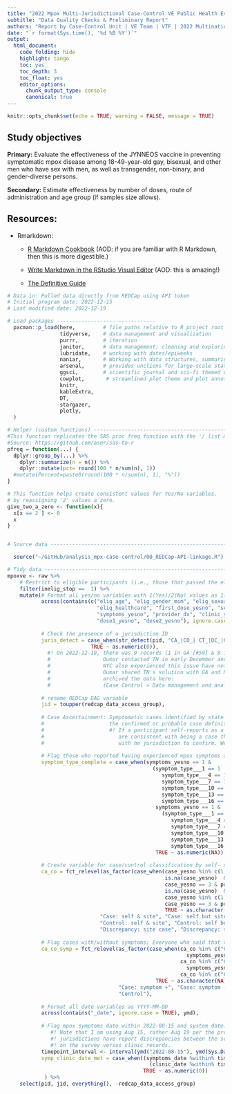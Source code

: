 ```yaml
---
title: "2022 Mpox Multi-Jurisdictional Case-Control VE Public Health Evaluation"
subtitle: "Data Quality Checks & Preliminary Report"
authors: "Report by Case-Control Unit | VE Team | VTF | 2022 Multinational Monkeypox Response"
date: "`r format(Sys.time(), '%d %B %Y')`" 
output:
  html_document:
    code_folding: hide
    highlight: tango
    toc: yes
    toc_depth: 3
    toc_float: yes
    editor_options:
      chunk_output_type: console
      canonical: true
---
```


```r

knitr::opts_chunk$set(echo = TRUE, warning = FALSE, message = TRUE)
```

## Study objectives

**Primary:** Evaluate the effectiveness of the JYNNEOS vaccine in preventing symptomatic mpox disease among 18-49-year-old gay, bisexual, and other men who have sex with men, as well as transgender, non-binary, and gender-diverse persons.

**Secondary:** Estimate effectiveness by number of doses, route of administration and age group (if samples size allows).

## Resources:

-   Rmarkdown:

    -   [R Markdown Cookbook](https://bookdown.org/yihui/rmarkdown-cookbook/) (AOD: if you are familiar with R Markdown, then this is more digestible.)

    -   [Write Markdown in the RStudio Visual Editor](https://bookdown.org/yihui/rmarkdown-cookbook/rstudio-visual.html) (AOD: this is amazing!)

    -   [The Definitive Guide](https://bookdown.org/yihui/rmarkdown/)

```r

# Data in: Pulled data directly from REDCap using API token
# Initial program date: 2022-12-15
# Last modified date: 2022-12-19

# Load packages --------------------------------
  pacman::p_load(here,         # file paths relative to R project root folder
                 tidyverse,    # data management and visualization
                 purrr,        # iteration
                 janitor,      # data management: cleaning and exploring data
                 lubridate,    # working with dates/epiweeks
                 naniar,       # Working with data structures, summaries, and visualizations for Missing Data
                 arsenal,      # provides unctions for large-scale statistical summaries
                 ggsci,        # scientific journal and sci-fi themed color palettes for 'ggplot2'
                 cowplot,       # streamlined plot theme and plot annotations for 'ggplot2'
                 knitr,
                 kableExtra,
                 DT,
                 stargazer,
                 plotly,
  )

# Helper (custom functions) ------------------------------------------------------------
#This function replicates the SAS proc freq function with the '/ list missing statement'. 
#Source: https://github.com/asnr/sas-to-r
pfreq = function(...) {
  dplyr::group_by(...) %>%
    dplyr::summarize(n = n()) %>%
    dplyr::mutate(pct= round(100 * n/sum(n), 1)) 
  #mutate(Percent=paste0(round(100 * n/sum(n), 1), "%")) 
}

# This function helps create consistent values for Yes/No variables.
# by reassigning '2' values a zero. 
give_two_a_zero <- function(x){
  x[x == 2 ] <- 0
  x
}


# Source data ---------------------------------------------------------------------

  source("~/GitHub/analysis_mpx-case-control/00_REDCap-API-linkage.R")

# Tidy data ----------------------------------------------------------------------
mpoxve <- raw %>%
    # Restrict to eligible participants (i.e., those that passed the eligibility screening)
    filter(inelig_stop ==  1) %>% 
    mutate(# Format all yes/no variables with 1(Yes)/2(No) values as 1(Yes)/0(No).
           across(contains(c("elig_age", "elig_gender_msm", "elig_sexual_partners",
                             "elig_healthcare", "first_dose_yesno", "second_dose_yesno",
                             "symptoms_yesno", "provider_dx", "clinic_yesno", "hospitalized",
                             "dose1_yesno", "dose2_yesno"), ignore.case = TRUE), give_two_a_zero),
           
           # Check the presence of a jurisdiction ID
           juris_detect = case_when(str_detect(pid, "CA_|CO_| CT_|DC_|GA_|LAC_|MD_|MN_|NYC_|NYS_|OR_|TN_") ~ 1,
                           TRUE ~ as.numeric(0)),
             #! On 2022-12-19, there was 9 records (1 in GA [#59] & 8 in TN) without a jurisdiction ID,
             #                 Oumar contacted TN in early December and GA on 2022-12-19 to append ID the next they share data.
             #                 NYC also experienced this issue have not uploaded data yet. TN has already addressed the issue.
             #                 Oumar shared TN's solution with GA and NYC. Before deleting records missing the TN code, Oumar 
             #                 archived the data here: 
             #                 (Case Control > Data management and analysis > data_archive > MultiJurisdictionalM_DATA_2022-12-19_1108). 
           
           # rename REDCap DAG variable
           jid = toupper(redcap_data_access_group),
           
           # Case Ascertainment: Symptomatic cases identified by state or local health departments who meet either
           #                     the confirmed or probable case definition will be eligible for inclusion. 
           #                     #! If a participant self-reports as a cases and the rest of their data
           #                        are consistent with being a case then we should follow-up with the
           #                        with he jurisdiction to confirm. We will likely include this participant as a case.
           
           # Flag those who reported having experienced mpox symptoms and specified one of the listed symptoms 
           symptom_type_complete = case_when(symptoms_yesno == 1 &
                                               (symptom_type___1 == 1 | symptom_type___2 == 1 | symptom_type___3 == 1 |
                                                  symptom_type___4 == 1 | symptom_type___5 == 1 | symptom_type___6 == 1 |
                                                  symptom_type___7 == 1 | symptom_type___8 == 1 | symptom_type___9 == 1 |
                                                  symptom_type___10 == 1 | symptom_type___11 == 1 | symptom_type___12 == 1 |
                                                  symptom_type___13 == 1 | symptom_type___14 == 1 | symptom_type___15 == 1 |
                                                  symptom_type___16 == 1) ~ 1,
                                                symptoms_yesno == 1 &
                                                  (symptom_type___1 == 1 & symptom_type___2 == 1 & symptom_type___3 == 1 &
                                                     symptom_type___4 == 1 & symptom_type___5 == 1 & symptom_type___6 == 1 &
                                                     symptom_type___7 == 1 & symptom_type___8 == 1 & symptom_type___9 == 1 &
                                                     symptom_type___10 == 1 & symptom_type___11 == 1 & symptom_type___12 == 1 &
                                                     symptom_type___13 == 1 & symptom_type___14 == 1 & symptom_type___15 == 1 &
                                                     symptom_type___16 == 1) ~ 0,
                                                TRUE ~ as.numeric(NA)),
           
           # Create variable for case/control classification by self- or site-report consistency checks. 
           ca_co = fct_relevel(as_factor(case_when(case_yesno %in% c(1,2) & provider_dx == 1 ~ "Case: self & site",
                                                   is.na(case_yesno)  & provider_dx == 1 ~ "Case: self but site missing",
                                                   case_yesno == 3 & provider_dx == 0 ~ "Control: self & site",
                                                   is.na(case_yesno)  & provider_dx == 0 ~ "Control: self but site missing",
                                                   case_yesno %in% c(1,2) & provider_dx == 0 ~ "Discrepancy: site case",
                                                   case_yesno == 3 & provider_dx == 1 ~ "Discrepancy: self case",
                                                   TRUE ~ as.character(NA))),
                              "Case: self & site", "Case: self but site missing",
                              "Control: self & site", "Control: self but site missing",
                              "Discrepancy: site case", "Discrepancy: self case"),
           
           # Flag cases with/without symptoms; Everyone who said that they had mpox symptoms, specified at least one of the options.
           ca_co_symp = fct_relevel(as_factor(case_when(ca_co %in% c("Case: self & site", "Case: self but site missing") &
                                                          symptoms_yesno == 1  ~ "Case: symptom +",
                                                        ca_co %in% c("Case: self & site", "Case: self but site missing") &
                                                          symptoms_yesno == 0  ~ "Case: symptom -",
                                                        ca_co %in% c("Control: self & site", "Control: self but site missing") ~ "Control",
                                                TRUE ~ as.character(NA))),
                                    "Case: symptom +", "Case: symptom -",
                                    "Control"),
           
           # Format all date variables as YYYY-MM-DD
           across(contains("_date", ignore.case = TRUE), ymd),
           
           # Flag mpox symptoms date within 2022-08-15 and system date. 
              #! Note that I am using Aug 15, rather Aug 19 per the protocol because
              #! jurisdictions have report discrepancies between the self-reported symptoms date
              #! on the survey versus clinic records. 
           timepoint_interval <- interval(ymd("2022-08-15"), ymd(Sys.Date())),
           symp_clinic_date_met = case_when((symptoms_date %within% timepoint_interval) |
                                              (clinic_date %within% timepoint_interval) ~ 1,
                                            TRUE ~ as.numeric(0))
            ) %>% 
    select(pid, jid, everything(), -redcap_data_access_group)


```


